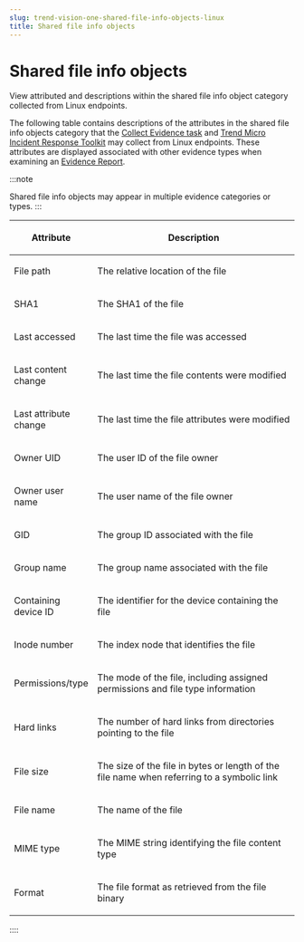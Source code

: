 ```yaml
---
slug: trend-vision-one-shared-file-info-objects-linux
title: Shared file info objects
---
```

# Shared file info objects

View attributed and descriptions within the shared file info object category collected from Linux endpoints.

The following table contains descriptions of the attributes in the shared file info objects category that the [Collect Evidence task](collect-evidence-task.mdx) and [Trend Micro Incident Response Toolkit](manual-evidence-collection.mdx) may collect from Linux endpoints. These attributes are displayed associated with other evidence types when examining an [Evidence Report](evidence-report.mdx).

:::note

Shared file info objects may appear in multiple evidence categories or types.
:::

<table>
<colgroup>
<col style="width: 25%" />
<col style="width: 75%" />
</colgroup>
<thead>
<tr>
<th><p>Attribute</p></th>
<th><p>Description</p></th>
</tr>
</thead>
<tbody>
<tr>
<td><p>File path</p></td>
<td><p>The relative location of the file</p></td>
</tr>
<tr>
<td><p>SHA1</p></td>
<td><p>The SHA1 of the file</p></td>
</tr>
<tr>
<td><p>Last accessed</p></td>
<td><p>The last time the file was accessed</p></td>
</tr>
<tr>
<td><p>Last content change</p></td>
<td><p>The last time the file contents were modified</p></td>
</tr>
<tr>
<td><p>Last attribute change</p></td>
<td><p>The last time the file attributes were modified</p></td>
</tr>
<tr>
<td><p>Owner UID</p></td>
<td><p>The user ID of the file owner</p></td>
</tr>
<tr>
<td><p>Owner user name</p></td>
<td><p>The user name of the file owner</p></td>
</tr>
<tr>
<td><p>GID</p></td>
<td><p>The group ID associated with the file</p></td>
</tr>
<tr>
<td><p>Group name</p></td>
<td><p>The group name associated with the file</p></td>
</tr>
<tr>
<td><p>Containing device ID</p></td>
<td><p>The identifier for the device containing the file</p></td>
</tr>
<tr>
<td><p>Inode number</p></td>
<td><p>The index node that identifies the file</p></td>
</tr>
<tr>
<td><p>Permissions/type</p></td>
<td><p>The mode of the file, including assigned permissions and file type information</p></td>
</tr>
<tr>
<td><p>Hard links</p></td>
<td><p>The number of hard links from directories pointing to the file</p></td>
</tr>
<tr>
<td><p>File size</p></td>
<td><p>The size of the file in bytes or length of the file name when referring to a symbolic link</p></td>
</tr>
<tr>
<td><p>File name</p></td>
<td><p>The name of the file</p></td>
</tr>
<tr>
<td><p>MIME type</p></td>
<td><p>The MIME string identifying the file content type</p></td>
</tr>
<tr>
<td><p>Format</p></td>
<td><p>The file format as retrieved from the file binary</p></td>
</tr>
</tbody>
</table>
::::
